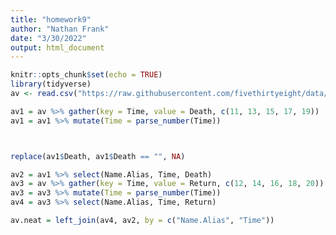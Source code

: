 ```yaml
---
title: "homework9"
author: "Nathan Frank"
date: "3/30/2022"
output: html_document
---
```


```r
knitr::opts_chunk$set(echo = TRUE)
library(tidyverse)
av <- read.csv("https://raw.githubusercontent.com/fivethirtyeight/data/master/avengers/avengers.csv", stringsAsFactors = FALSE)
```

```r
av1 = av %>% gather(key = Time, value = Death, c(11, 13, 15, 17, 19))
av1 = av1 %>% mutate(Time = parse_number(Time))



replace(av1$Death, av1$Death == "", NA)

av2 = av1 %>% select(Name.Alias, Time, Death)
av3 = av %>% gather(key = Time, value = Return, c(12, 14, 16, 18, 20))
av3 = av3 %>% mutate(Time = parse_number(Time))
av4 = av3 %>% select(Name.Alias, Time, Return)

av.neat = left_join(av4, av2, by = c("Name.Alias", "Time"))
```



